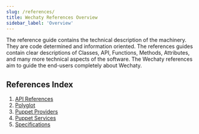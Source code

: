 ```yaml
---
slug: /references/
title: Wechaty References Overview
sidebar_label: 'Overview'
---
```



The reference guide contains the technical description of the machinery. They are code determined and information oriented. The references guides contain clear descriptions of Classes, API, Functions, Methods, Attributes, and many more technical aspects of the software. The Wechaty references aim to guide the end-users completely about Wechaty.

## References Index

1. [API References](../api/overview.mdx)
1. [Polyglot](../polyglot/overview.mdx)
1. [Puppet Providers](../puppet-providers/overview.mdx)
1. [Puppet Services](../puppet-services/overview.mdx)
1. [Specifications](../specs/overview.mdx)
